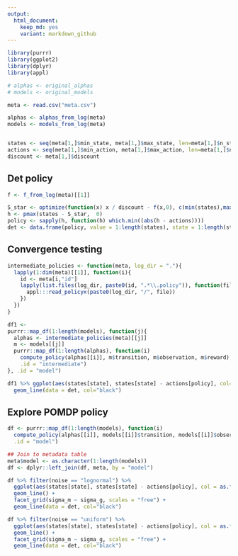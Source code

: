 ```yaml
---
output:
  html_document: 
    keep_md: yes
    variant: markdown_github
---  
```


```r
library(purrr)
library(ggplot2)
library(dplyr)
library(appl)
```


```r
# alphas <- original_alphas
# models <- original_models

meta <- read.csv("meta.csv")

alphas <- alphas_from_log(meta)
models <- models_from_log(meta)


states <- seq(meta[1,]$min_state, meta[1,]$max_state, len=meta[1,]$n_states)
actions <- seq(meta[1,]$min_action, meta[1,]$max_action, len=meta[1,]$n_action)
discount <- meta[1,]$discount
```


## Det policy

```r
f <- f_from_log(meta)[[1]]

S_star <- optimize(function(x) x / discount - f(x,0), c(min(states),max(states)))$minimum
h <- pmax(states - S_star,  0)
policy <- sapply(h, function(h) which.min((abs(h - actions))))
det <- data.frame(policy, value = 1:length(states), state = 1:length(states))
```


## Convergence testing

```r
intermediate_policies <- function(meta, log_dir = "."){
  lapply(1:dim(meta)[[1]], function(i){
    id <- meta[i,"id"]
    lapply(list.files(log_dir, paste0(id, ".*\\.policy")), function(file){
      appl:::read_policyx(paste0(log_dir, "/", file))
    })
  })
}

df1 <- 
purrr::map_df(1:length(models), function(j){
  alphas <- intermediate_policies(meta)[[j]]
  m <- models[[j]]
  purrr::map_df(1:length(alphas), function(i)
    compute_policy(alphas[[i]], m$transition, m$observation, m$reward),
    .id = "intermediate") 
}, .id = "model")

df1 %>% ggplot(aes(states[state], states[state] - actions[policy], col=intermediate)) + geom_line() + facet_wrap(~model, scales = "free") + 
  geom_line(data = det, col="black")


```

## Explore POMDP policy


```r
df <- purrr::map_df(1:length(models), function(i)
  compute_policy(alphas[[i]], models[[i]]$transition, models[[i]]$observation, models[[i]]$reward),
  .id = "model")

## Join to metadata table
meta$model <- as.character(1:length(models))
df <- dplyr::left_join(df, meta, by = "model")
```



```r
df %>% filter(noise == "lognormal") %>% 
  ggplot(aes(states[state], states[state] - actions[policy], col = as.factor(r))) +
  geom_line() +
  facet_grid(sigma_m ~ sigma_g, scales = "free") +
  geom_line(data = det, col="black")
```



```r
df %>% filter(noise == "uniform") %>% 
  ggplot(aes(states[state], states[state] - actions[policy], col = as.factor(r))) +
  geom_line() +
  facet_grid(sigma_m ~ sigma_g, scales = "free") +
  geom_line(data = det, col="black")
```


